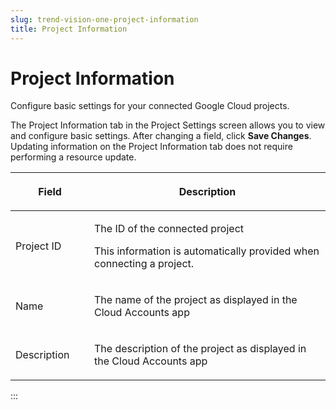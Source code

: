 ```yaml
---
slug: trend-vision-one-project-information
title: Project Information
---
```

# Project Information

Configure basic settings for your connected Google Cloud projects.

The Project Information tab in the Project Settings screen allows you to view and configure basic settings. After changing a field, click **Save Changes**. Updating information on the Project Information tab does not require performing a resource update.

<table>
<colgroup>
<col style="width: 25%" />
<col style="width: 75%" />
</colgroup>
<thead>
<tr>
<th><p>Field</p></th>
<th><p>Description</p></th>
</tr>
</thead>
<tbody>
<tr>
<td><p>Project ID</p></td>
<td><p>The ID of the connected project</p>
<p>This information is automatically provided when connecting a project.</p></td>
</tr>
<tr>
<td><p>Name</p></td>
<td><p>The name of the project as displayed in the Cloud Accounts app</p></td>
</tr>
<tr>
<td><p>Description</p></td>
<td><p>The description of the project as displayed in the Cloud Accounts app</p></td>
</tr>
</tbody>
</table>
:::
